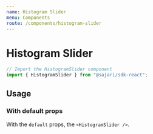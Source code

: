 ```yaml
---
name: Histogram Slider
menu: Components
route: /components/histogram-slider
---
```



# Histogram Slider

```javascript
// Import the HistogramSlider component
import { HistogramSlider } from "@sajari/sdk-react";
```

## Usage

### With default props

With the `default` props, the `<HistogramSlider />`.

<Playground>
  <HistogramSlider
    colors={{
      in: "#D7D8D8",
      out: "#EEEEEE"
    }}
    min={0}
    max={1000}
    step={1}
    value={[0, 1000]}
    distance={50}
    data={[
      0,
      0,
      0,
      0,
      0,
      0,
      1,
      0,
      4,
      9,
      16,
      44,
      31,
      40,
      42,
      32,
      23,
      17,
      26,
      39,
      14,
      23,
      14,
      17,
      14,
      13,
      18,
      18,
      20,
      11,
      7,
      15,
      11,
      8,
      8,
      8,
      8,
      8,
      5,
      6,
      6,
      3,
      5,
      3,
      6,
      2,
      4,
      0,
      5,
      63
    ]}
  />
</Playground>
